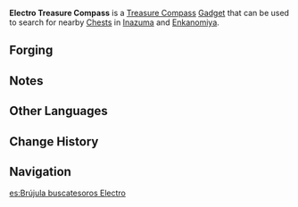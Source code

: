 {{Item Infobox
|id            = 220034
|image         = Item Electro Treasure Compass.png
|type          = Gadgets
|group         = Treasure Compasses
|invCategory   = Gadgets
|rarity        = 4
|effect        = A compass that can be used in [[Inazuma]] to search for nearby [[chests]]. If a chest is nearby, then it goes on cooldown for 30 seconds, otherwise, 5 seconds.
|description   = A handy tool used to locate nearby [[chests]] in [[Inazuma]].<br />The land of the thundering archipelago has suffered a great many past hurts. The many treasure chests that dot the islands are a symbol of its revival from these wounds.
|recipe        = Reach [[Reputation]] Level 9 in [[Inazuma]]
|recipeType    = Diagram
|reusable      = Yes
|usage         = Quick Use
|memento       = No
}}
{{Description|A handy tool used to locate nearby chests.<br />The land of the thundering archipelago has suffered a great many past hurts. The many treasure chests that dot the islands are a symbol of its revival from these wounds.<br />Before the [[Sakoku Decree]], countless travelers, merchants, adventurers and [[Treasure Hoarders]] walked this land. Now, the nation is under lockdown. Yet even the Sakoku's storms shall find it hard to stop those who desire treasure...}}
'''Electro Treasure Compass''' is a  [[Treasure Compass]] [[Gadget]] that can be used to search for nearby [[Chests]] in [[Inazuma]] and [[Enkanomiya]].

==Forging==
{{Recipe
|type = Forging
|Golden Raven Insignia = 10
|Onikabuto = 30
|Crystal Chunk = 50
|Mora = 50,000
|time = 30s
|sort = Golden Raven Insignia,Onikabuto,Crystal Chunk,Mora
}}

==Notes==
{{Transclude|Treasure Compasses|Notes}}

==Other Languages==
{{Other Languages
|en      = Electro Treasure Compass
|zhs     = 雷之寻宝罗盘
|zhs_rm  = Léi zhī Xúnbǎoluópán
|zht     = 雷之尋寶羅盤
|zht_rm  = Léi zhī Xúnbǎoluópán
|zh_tl   = Treasure-Seeking Compass of Electro
|ja      = 雷のトレジャーコンパス
|ja_rm   = Kaminari no Torejaa Konpasu
|ja_tl   = Electro Treasure Compass
|ko      = 번개의 보물찾기 나침반
|ko_rm   = Beongae-ui Bomulchatgi Nachimpan
|ko_tl   = Treasure-Hunt Compass of Lightning
|es      = Brújula buscatesoros Electro
|es_tl   = Electro Treasure-Searching Compass
|fr      = Détecteur de trésors Électro
|fr_tl   = Electro Treasure Detector
|ru      = Электро компас сокровищ
|ru_tl   = Electro Treasure Compass
|th      = Electro Treasure Compass
|vi      = La Bàn Tìm Báu Vật - Lôi
|vi_tl   = 
|de      = Elektro-Schatzkompass
|de_tl   = Electro Treasure Compass
|id      = Electro Treasure Compass
|pt      = Bússola de Tesouro Electro
|pt_tl   = Electro Treasure Compass
}}

==Change History==
{{Change History|2.0}}

==Navigation==
{{Gadget Navbox}}

[[es:Brújula buscatesoros Electro]]